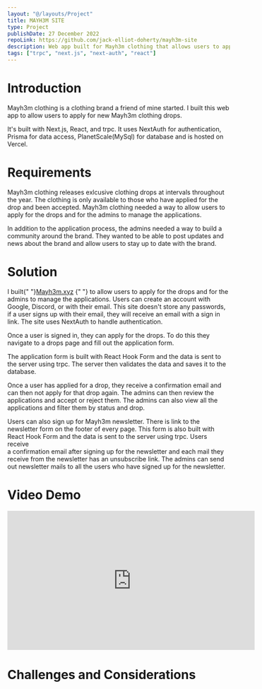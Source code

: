 ```yaml
---
layout: "@/layouts/Project"
title: MAYH3M SITE
type: Project
publishDate: 27 December 2022
repoLink: https://github.com/jack-elliot-doherty/mayh3m-site
description: Web app built for Mayh3m clothing that allows users to apply for new mayh3m clothing drops.
tags: ["trpc", "next.js", "next-auth", "react"]
---
```


# Introduction

Mayh3m clothing is a clothing brand a friend of mine started.
I built this web app to allow users to apply for new Mayh3m clothing drops.

It's built with Next.js, React, and trpc. It uses NextAuth for authentication,
Prisma for data access, PlanetScale(MySql) for database and is hosted on Vercel.

# Requirements

Mayh3m clothing releases exlcusive clothing drops at intervals throughout the year.
The clothing is only available to those who have applied for the drop and been accepted.
Mayh3m clothing needed a way to allow users to apply for the drops and for the admins to
manage the applications.

In addition to the application process, the admins needed a way to build a community around
the brand. They wanted to be able to post updates and news about the brand and allow users
to stay up to date with the brand.

# Solution

I built{" "}<a href="http://www.mayh3m.xyz/">Mayh3m.xyz</a> {" "} to allow users to apply for the
drops and for the admins to manage the applications. Users can create an account with Google, Discord,
or with their email. This site doesn't store any passwords, if a user signs up with their email, they
will receive an email with a sign in link. The site uses NextAuth to handle authentication.

Once a user is signed in, they can apply for the drops. To do this they navigate to a drops page and fill
out the application form.

The application form is built with React Hook Form and the data is sent to the
server using trpc. The server then validates the data and saves it to the database.

Once a user has applied for a drop, they receive a confirmation email and can then not
apply for that drop again. The admins can then review the applications and accept or reject
them. The admins can also view all the applications and filter them by status and drop.

Users can also sign up for Mayh3m newsletter. There is link to the newsletter form on the footer of every page.
This form is also built with React Hook Form and the data is sent to the server using trpc. Users receive  
a confirmation email after signing up for the newsletter and each mail they receive from the newsletter has an
unsubscribe link. The admins can send out newsletter mails to all the users who have signed up for the newsletter.

# Video Demo

<iframe
	width="560"
	height="315"
	src="https://www.youtube.com/embed/9Z9Z9Z9Z9Z9"
	title="YouTube video player"
	frameborder="0"
	allow="accelerometer; autoplay; clipboard-write; encrypted-media; gyroscope; picture-in-picture"
	allowfullscreen
></iframe>

# Challenges and Considerations
